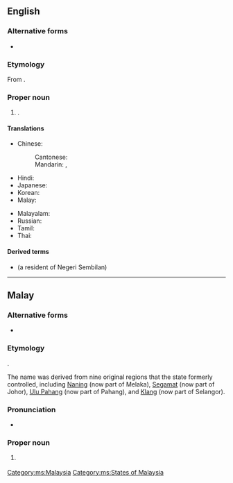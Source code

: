 ==English==
{{wikipedia}}

===Alternative forms===
* {{l|en|N9}}

===Etymology===
From {{der|en|ms|Negeri Sembilan}}.

===Proper noun===
{{en-proper noun|head=Negeri Sembilan}}

# {{place|en|state|in western|c/Malaysia|capital=Seremban}}.

====Translations====
{{trans-top|state in Malaysia}}
* Chinese:
*: Cantonese: {{t|yue|森美蘭|tr=sam1 mei5 laan4}}
*: Mandarin: {{t+|cmn|森美蘭}}, {{t+|cmn|森美兰|tr=Sēnměilán}}
* Hindi: {{t|hi|नेगेरी सेमबिलान}}
* Japanese: {{t|ja|ヌグリ・スンビラン}}
* Korean: {{t|ko|느그리슴빌란주}}
* Malay: {{t|ms|Negeri Sembilan}}
{{trans-mid}}
* Malayalam: {{t|ml|നെഗേരി സെമ്പിലാൻ}}
* Russian: {{t|ru|Негери́-Семби́лан}}
* Tamil: {{t|ta|நெகிரி செம்பிலான்}}
* Thai: {{t|th|เนอเกอรีเซิมบีลัน}}
{{trans-bottom}}

====Derived terms====
* {{l|en|Negeri Sembilanite}} (a resident of Negeri Sembilan)

----

==Malay==
{{wikipedia|lang=ms}}

===Alternative forms===
* {{l|ms|N9}}

===Etymology===
{{compound|ms|negeri|gloss1=state|sembilan|gloss2=nine}}.

The name was derived from nine original regions that the state formerly controlled, including [[w:Naning|Naning]] (now part of Melaka), [[w:Segamat|Segamat]] (now part of Johor), [[w:Bera District|Ulu Pahang]] (now part of Pahang), and [[w:Kuala Langat District|Klang]] (now part of Selangor).

===Pronunciation===
* {{IPA|ms|/ˈnəɡəri səmbiˈlan/}}

===Proper noun===
{{ms-proper noun|head=[[negeri|Negeri]] [[sembilan|Sembilan]]|j=نݢري سمبيلن}}

# {{l|en|Negeri Sembilan}} {{qualifier|state in Malaysia}}

[[Category:ms:Malaysia]]
[[Category:ms:States of Malaysia]]